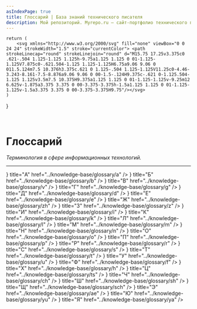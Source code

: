 ```yaml
---
asIndexPage: true
title: Глоссарий | База знаний технического писателя
description: Мой репозиторий. Myrepo.ru – сайт-портфолио технического писателя
---
```



	return (
		<svg xmlns="http://www.w3.org/2000/svg"	fill="none"	viewBox="0 0 24 24" strokeWidth="1.5" stroke="currentColor"> <path	strokeLinecap="round" strokeLinejoin="round" d="M15.75 17.25v3.375c0 .621-.504 1.125-1.125 1.125h-9.75a1.125 1.125 0 01-1.125-1.125V7.875c0-.621.504-1.125 1.125-1.125H6.75a9.06 9.06 0 011.5.124m7.5 10.376h3.375c.621 0 1.125-.504 1.125-1.125V11.25c0-4.46-3.243-8.161-7.5-8.876a9.06 9.06 0 00-1.5-.124H9.375c-.621 0-1.125.504-1.125 1.125v3.5m7.5 10.375H9.375a1.125 1.125 0 01-1.125-1.125v-9.25m12 6.625v-1.875a3.375 3.375 0 00-3.375-3.375h-1.5a1.125 1.125 0 01-1.125-1.125v-1.5a3.375 3.375 0 00-3.375-3.375H9.75"/></svg>
	)
}

<br />

# Глоссарий

*Терминология в сфере информационных технологий.*

---

<Cards>
	<Cards.Card 
		icon={<IconSvg />}
		title="А"
		href="../knowledge-base/glossary/a"
  />
	<Cards.Card 
		icon={<IconSvg />}
		title="Б"
		href="../knowledge-base/glossary/b"
  />
	<Cards.Card 
		icon={<IconSvg />}
		title="В"
		href="../knowledge-base/glossary/v"
  />
	<Cards.Card 
		icon={<IconSvg />}
		title="Г"
		href="../knowledge-base/glossary/g"
  />
	<Cards.Card 
		icon={<IconSvg />}
		title="Д"
		href="../knowledge-base/glossary/d"
  />
	<Cards.Card 
		icon={<IconSvg />}
		title="Е"
		href="../knowledge-base/glossary/e"
  />
	<Cards.Card 
		icon={<IconSvg />}
		title="Ж"
		href="../knowledge-base/glossary/zh"
  />
	<Cards.Card 
		icon={<IconSvg />}
		title="З"
		href="../knowledge-base/glossary/z"
  />
	<Cards.Card 
		icon={<IconSvg />}
		title="И"
		href="../knowledge-base/glossary/i"
  />
	<Cards.Card 
		icon={<svg xmlns="http://www.w3.org/2000/svg"	fill="none"	viewBox="0 0 24 24" strokeWidth="1.5" stroke="currentColor"> <path	strokeLinecap="round" strokeLinejoin="round" d="M15.75 17.25v3.375c0 .621-.504 1.125-1.125 1.125h-9.75a1.125 1.125 0 01-1.125-1.125V7.875c0-.621.504-1.125 1.125-1.125H6.75a9.06 9.06 0 011.5.124m7.5 10.376h3.375c.621 0 1.125-.504 1.125-1.125V11.25c0-4.46-3.243-8.161-7.5-8.876a9.06 9.06 0 00-1.5-.124H9.375c-.621 0-1.125.504-1.125 1.125v3.5m7.5 10.375H9.375a1.125 1.125 0 01-1.125-1.125v-9.25m12 6.625v-1.875a3.375 3.375 0 00-3.375-3.375h-1.5a1.125 1.125 0 01-1.125-1.125v-1.5a3.375 3.375 0 00-3.375-3.375H9.75"/></svg>}
		title="К"
		href="../knowledge-base/glossary/k"
  />
	<Cards.Card 
		icon={<IconSvg />}
		title="Л"
		href="../knowledge-base/glossary/l"
  />
	<Cards.Card 
		icon={<IconSvg />}
		title="М"
		href="../knowledge-base/glossary/m"
  />
	<Cards.Card 
		icon={<IconSvg />}
		title="Н"
		href="../knowledge-base/glossary/n"
  />
	<Cards.Card 
		icon={<IconSvg />}
		title="О"
		href="../knowledge-base/glossary/o"
  />
	<Cards.Card 
		icon={<IconSvg />}
		title="П"
		href="../knowledge-base/glossary/p"
  />
	<Cards.Card 
		icon={<IconSvg />}
		title="Р"
		href="../knowledge-base/glossary/r"
  />
	<Cards.Card 
		icon={<IconSvg />}
		title="С"
		href="../knowledge-base/glossary/s"
  />
	<Cards.Card 
		icon={<IconSvg />}
		title="Т"
		href="../knowledge-base/glossary/t"
  />
	<Cards.Card 
		icon={<IconSvg />}
		title="У"
		href="../knowledge-base/glossary/u"
  />
	<Cards.Card 
		icon={<IconSvg />}
		title="Ф"
		href="../knowledge-base/glossary/f"
  />
	<Cards.Card 
		icon={<IconSvg />}
		title="Х"
		href="../knowledge-base/glossary/h"
  />
	<Cards.Card 
		icon={<IconSvg />}
		title="Ц"
		href="../knowledge-base/glossary/ts"
  />
	<Cards.Card 
		icon={<IconSvg />}
		title="Ч"
		href="../knowledge-base/glossary/ch"
  />
	<Cards.Card 
		icon={<IconSvg />}
		title="Ш"
		href="../knowledge-base/glossary/sh"
  />
	<Cards.Card 
		icon={<IconSvg />}
		title="Щ"
		href="../knowledge-base/glossary/sch"
  />
	<Cards.Card 
		icon={<IconSvg />}
		title="Э"
		href="../knowledge-base/glossary/ae"
  />
	<Cards.Card 
		icon={<IconSvg />}
		title="Ю"
		href="../knowledge-base/glossary/yu"
  />
	<Cards.Card 
		icon={<IconSvg />}
		title="Я"
		href="../knowledge-base/glossary/ya"
  />
</Cards>